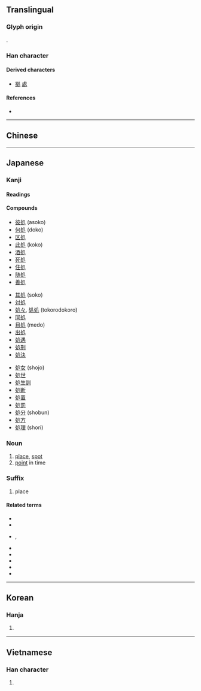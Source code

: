 {{character info/new}}
{{also|處}}
==Translingual==
{{Han simplified forms|處|処|处}}

===Glyph origin===
{{Han etyl}}
{{Han compound|夂|几|t2=table|ls=ic}}.

===Han character===
{{Han char|rn=16|rad=几|as=03|sn=5|four=|canj=HEHN|ids=⿺夂几}}

====Derived characters====
* [[拠]] [[處]]

====References====
* {{Han ref|kx=0134.050|dkj=01745|dj=0299.150|hdz=10276.130|uh=51E6|ud=20966}}

----

==Chinese==
{{zh-see|處|v}}

----

==Japanese==

===Kanji===
{{ja-kanji|grade=6|rs=几03|kyu=處}}

====Readings====
{{ja-readings
|kanon=しょ
|goon=しょ
|kun=
お-る,
お-く,
か- "suffix indicating a place",
が- "suffix indicating a place",
く- "suffix indicating a place",
こ- "suffix indicating a place",
と- "suffix indicating a place",
ど- "suffix indicating a place",
ところ-,
とこ-
}}

====Compounds====
{{top3}}
* [[彼処]] (asoko)
* [[何処]] (doko)
* [[区処]]
* [[此処]] (koko)
* [[酒処]]
* [[死処]]
* [[住処]]
* [[随処]]
* [[善処]]
{{mid3}}
* [[其処]] (soko)
* [[対処]]
* [[処々]], [[処処]] (tokorodokoro)
* [[同処]]
* [[目処]] (medo)
* [[出処]]
* [[処遇]]
* [[処刑]]
* [[処決]]
{{mid3}}
* [[処女]] (shojo)
* [[処世]]
* [[処生訓]]
* [[処断]]
* [[処置]]
* [[処罰]]
* [[処分]] (shobun)
* [[処方]]
* [[処理]] (shori)
{{bottom}}

===Noun===
{{ja-noun|ところ|kyu=處}}

# [[place]], [[spot]]
# [[point]] in time

===Suffix===
{{ja-noun|どころ|kyu=處}}

# place

====Related terms====
* {{l|ja|至る処}}
* {{l|ja|住み処}}
* {{l|ja|御食事処}}, {{l|ja|お食事処}}
* {{l|ja|止め処}}
* {{l|ja|捕らえ処}}
* {{l|ja|泣き処}}
* {{l|ja|在り処}}
* {{l|ja|使い処}}

----

==Korean==

===Hanja===
{{ko-hanja|hangeul=처|rv=cheo|mr=ch'ŏ}}

# {{defn|lang=ko|sort=几03}}

----

==Vietnamese==

===Han character===
{{vi-hantu|[[xứ]], [[xử]]|rs=几03}}

# {{defn|lang=vi}}